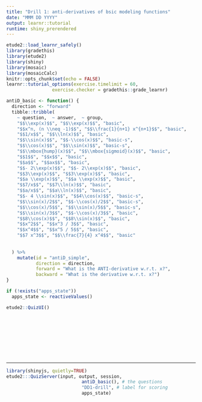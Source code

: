 ```yaml
---
title: "Drill 1: anti-derivatives of bsic modeling functions"
date: "MMM DD YYYY"
output: learnr::tutorial
runtime: shiny_prerendered
---
```


```r
etude2::load_learnr_safely()
library(gradethis)
library(etude2)
library(shiny)
library(mosaic)
library(mosaicCalc)
knitr::opts_chunk$set(echo = FALSE)
learnr::tutorial_options(exercise.timelimit = 60,
                 exercise.checker = gradethis::grade_learnr)
```


```r
antiD_basic <- function() {
  direction <- "forward"
  tibble::tribble(
    ~ question,  ~ answer,  ~ group,
    "$$\\exp(x)$$", "$$\\exp(x)$$", "basic",
    "$$x^n, (n \\neq -1)$$", "$$\\frac{1}{n+1} x^{n+1}$$", "basic",
    "$$1/x$$", "$$\\ln(x)$$", "basic",
    "$$\\sin(x)$$", "$$-\\cos(x)$$", "basic-s",
    "$$\\cos(x)$$", "$$\\sin(x)$$", "basic-s",
    "$$\\mbox{hump}(x)$$", "$$\\mbox{sigmoid}(x)$$", "basic",
    "$$1$$", "$$x$$", "basic",
    "$$a$$", "$$ax$$", "basic",
    "$$- 2\\exp(x)$$", "$$- 2\\exp(x)$$", "basic",
    "$$3\\exp(x)$$", "$$3\\exp(x)$$", "basic",
    "$$a \\exp(x)$$", "$$a \\exp(x)$$", "basic",
    "$$7/x$$", "$$7\\ln(x)$$", "basic",
    "$$a/x$$", "$$a\\ln(x)$$", "basic",
    "$$- 4 \\sin(x)$$", "$$4\\cos(x)$$", "basic-s",
    "$$\\sin(x)/2$$", "$$-\\cos(x)/2$$", "basic-s",
    "$$\\cos(x)/5$$", "$$\\sin(x)/5$$", "basic-s",
    "$$\\sin(x)/3$$", "$$-\\cos(x)/3$$", "basic",
    "$$8\\cos(x)$$", "$$8\\sin(x)$$", "basic",
    "$$x^2$$", "$$x^3 / 3$$", "basic",
    "$$x^4$$", "$$x^5 / 5$$", "basic",
    "$$7 x^3$$", "$$\\frac{7}{4} x^4$$", "basic"
    
 
  ) %>%
    mutate(id = "antiD_simple",
           direction = direction,
           forward = "What is the ANTI-derivative w.r.t. x?",
           backward = "What is the derivative w.r.t. x?")
}
```

```r
if (!exists("apps_state")) 
  apps_state <- reactiveValues()
```

```r
etude2::QuizUI()
```

<br>

<br>

<br>

<br>

<hr>


```r
library(shinyjs, quietly=TRUE)
etude2:::QuizServer(input, output, session,
                            antiD_basic(), # the questions
                            "DD1-drill", # label for scoring
                            apps_state)
```
